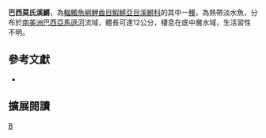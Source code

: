 {{Speciesbox 
| taxon = Moema portugali
| status = NE
| status_system = IUCN3.1
| authority =  [[Costa|Costa]], 1989
| synonyms = *''Trigonectes portugali, Costa, 1989''
}}
'''巴西莫氏溪鱂'''，為[[輻鰭魚綱|輻鰭魚綱]][[鯉齒目|鯉齒目]][[鰕鱂亞目|鰕鱂亞目]][[溪鱂科|溪鱂科]]的其中一[[種|種]]，為熱帶淡水魚，分布於[[南美洲|南美洲]][[巴西|巴西]][[亞馬遜河|亞馬遜河]]流域，體長可達12公分，棲息在底中層水域，生活習性不明。
== 參考文獻 ==
*{{FishBase_species|genus=Moema|species=portugali|year=2014|month=9}}

== 擴展閱讀 ==
{{refbegin}}
{{wikispecies-inline|Moema portugali|巴西莫氏溪鱂}}
{{refend}}
{{Taxonbar|from=Q6398161}}

[[Category:莫氏溪鱂屬|B]]


{{魚類小作品}}